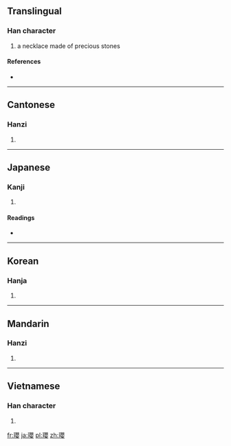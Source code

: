 {{also|璎}}
==Translingual==

===Han character===
{{Han char|rn=96|rad=玉|as=17|sn=21|four=1614<sub>4</sub>|canj=一土月金女 (MGBCV)}}

# a necklace made of precious stones

====References====
* {{Han ref|kx=0745.160|dkj=21347|dj=1153.260|hdz=21146.030|uh=74D4|ud=29908|bh=C4ED|bd=50413}}

----

==Cantonese==

===Hanzi===
{{yue-hanzi|jyut=|y=ying1|sim=璎}}

# {{defn|lang=yue|sort=玉17}}

----

==Japanese==

===Kanji===
{{ja-kanji|grade=|rs=玉17}}

# {{defn|lang=ja|sort=玉17}}

====Readings====
* {{ja-readings|on=[[えい]] (ei), [[よう]] (yō)|kun=|nanori=}}

----

==Korean==

===Hanja===
{{ko-hanja|hangeul=영|eumhun=|rv=yeong|mr=yŏng|y=yeng}}

# {{defn|lang=ko|sort=玉17}}

----

==Mandarin==

===Hanzi===
{{cmn-hanzi|sim=璎|pin=[[yīng]] ([[ying1]])|wg=ying<sup>1</sup>}}

# {{defn|lang=cmn|sort=玉17}}

----

==Vietnamese==

===Han character===
{{vi-hantu|[[anh]]|rs=玉17}}

# {{defn|lang=vi|sort=玉17}}

[[fr:瓔]]
[[ja:瓔]]
[[pl:瓔]]
[[zh:瓔]]